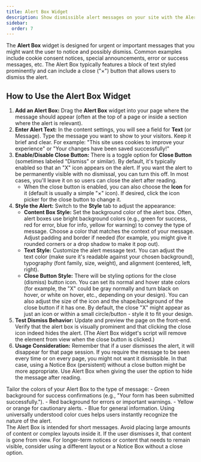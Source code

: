 ```yaml
---
title: Alert Box Widget
description: Show dismissible alert messages on your site with the Alert Box widget for Elementor.
sidebar:
  order: 7
---
```



The **Alert Box** widget is designed for urgent or important messages that you might want the user to notice and possibly dismiss. Common examples include cookie consent notices, special announcements, error or success messages, etc. The Alert Box typically features a block of text styled prominently and can include a close ("×") button that allows users to dismiss the alert.

## How to Use the Alert Box Widget

<Steps>

1. **Add an Alert Box:** Drag the **Alert Box** widget into your page where the message should appear (often at the top of a page or inside a section where the alert is relevant).
2. **Enter Alert Text:** In the content settings, you will see a field for **Text** (or Message). Type the message you want to show to your visitors. Keep it brief and clear. For example: "This site uses cookies to improve your experience" or "Your changes have been saved successfully!"
3. **Enable/Disable Close Button:** There is a toggle option for **Close Button** (sometimes labeled "Dismiss" or similar). By default, it's typically enabled so that an "X" icon appears on the alert. If you want the alert to be permanently visible with no dismissal, you can turn this off. In most cases, you'll leave it on so users can close the alert after reading.
   - When the close button is enabled, you can also choose the **Icon** for it (default is usually a simple "×" icon). If desired, click the icon picker for the close button to change it.
4. **Style the Alert:** Switch to the **Style** tab to adjust the appearance:
   - **Content Box Style:** Set the background color of the alert box. Often, alert boxes use bright background colors (e.g., green for success, red for error, blue for info, yellow for warning) to convey the type of message. Choose a color that matches the context of your message. Adjust padding and border if needed (for example, you might give it rounded corners or a drop shadow to make it pop out).
   - **Text Style:** Customize the alert message text. You can adjust the text color (make sure it's readable against your chosen background), typography (font family, size, weight), and alignment (centered, left, right).
   - **Close Button Style:** There will be styling options for the close (dismiss) button icon. You can set its normal and hover state colors (for example, the "X" could be gray normally and turn black on hover, or white on hover, etc., depending on your design). You can also adjust the size of the icon and the shape/background of the close button if it has one. By default, the close "X" might appear as just an icon or within a small circle/button - style it to fit your design.
5. **Test Dismiss Behavior:** Update and preview the page on the front-end. Verify that the alert box is visually prominent and that clicking the close icon indeed hides the alert. (The Alert Box widget's script will remove the element from view when the close button is clicked.)
6. **Usage Consideration:** Remember that if a user dismisses the alert, it will disappear for that page session. If you require the message to be seen every time or on every page, you might not want it dismissible. In that case, using a Notice Box (persistent) without a close button might be more appropriate. Use Alert Box when giving the user the option to hide the message after reading.

</Steps>

<Aside type='tip'>
Tailor the colors of your Alert Box to the type of message:
- Green background for success confirmations (e.g., "Your form has been submitted successfully.").
- Red background for errors or important warnings.
- Yellow or orange for cautionary alerts.
- Blue for general information.
Using universally understood color cues helps users instantly recognize the nature of the alert.
</Aside>

<Aside type='note'>
The Alert Box is intended for short messages. Avoid placing large amounts of content or complex layouts inside it. If the user dismisses it, that content is gone from view. For longer-term notices or content that needs to remain visible, consider using a different layout or a Notice Box without a close option.
</Aside>